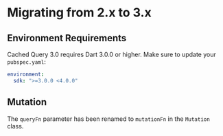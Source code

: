 
# Migrating from 2.x to 3.x

## Environment Requirements

Cached Query 3.0 requires Dart 3.0.0 or higher. Make sure to update your `pubspec.yaml`:

```yaml
environment:
  sdk: ">=3.0.0 <4.0.0"
```

<QueryStateMigration />
<ConfigChanges />
<DataTypeChanges />
<BaseClasses />

## Mutation

The `queryFn` parameter has been renamed to `mutationFn` in the `Mutation` class.
